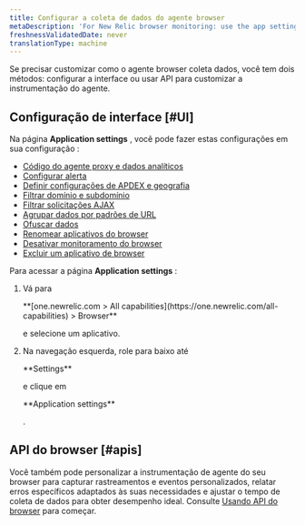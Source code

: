 ```yaml
---
title: Configurar a coleta de dados do agente browser
metaDescription: 'For New Relic browser monitoring: use the app settings page to configure the agent type and deployment method.'
freshnessValidatedDate: never
translationType: machine
---
```


Se precisar customizar como o agente browser coleta dados, você tem dois métodos: configurar a interface ou usar API para customizar a instrumentação do agente.

## Configuração de interface [#UI]

Na página <DNT>**Application settings**</DNT> , você pode fazer estas configurações em sua configuração <InlinePopover type="browser"/>:

* [Código do agente proxy e dados analíticos](/docs/browser/new-relic-browser/configuration/proxy-agent-requests/)
* [Configurar alerta](/docs/browser/new-relic-browser/configuration/view-browser-apps-alert-information/)
* [Definir configurações de APDEX e geografia](/docs/browser/new-relic-browser/configuration/browser-settings-ui-options-apdex-geography/#apdex-settings)
* [Filtrar domínio e subdomínio](/docs/browser/new-relic-browser/configuration/monitor-or-block-specific-domains-subdomains/)
* [Filtrar solicitações AJAX](/docs/browser/new-relic-browser/configuration/filter-ajax-request-events/)
* [Agrupar dados por padrões de URL](/docs/browser/new-relic-browser/configuration/group-browser-metrics-urls/)
* [Ofuscar dados](/docs/browser/new-relic-browser/configuration/obfuscate-browser-agent-data/)
* [Renomear aplicativos do browser](/docs/browser/new-relic-browser/configuration/rename-browser-apps/)
* [Desativar monitoramento do browser](/docs/browser/new-relic-browser/installation/disable-browser-monitoring/)
* [Excluir um aplicativo de browser](/docs/apm/new-relic-apm/maintenance/remove-applications-new-relic/#remove)

Para acessar a página <DNT>**Application settings**</DNT> :

1. Vá para

   <DNT>
     **[one.newrelic.com > All capabilities](https://one.newrelic.com/all-capabilities) > Browser**
   </DNT>

   e selecione um aplicativo.

2. Na navegação esquerda, role para baixo até

   <DNT>
     **Settings**
   </DNT>

   e clique em

   <DNT>
     **Application settings**
   </DNT>

   .

## API do browser [#apis]

Você também pode personalizar a instrumentação de agente do seu browser para capturar rastreamentos e eventos personalizados, relatar erros específicos adaptados às suas necessidades e ajustar o tempo de coleta de dados para obter desempenho ideal. Consulte [Usando API do browser](/docs/browser/new-relic-browser/browser-apis/using-browser-apis/) para começar.
